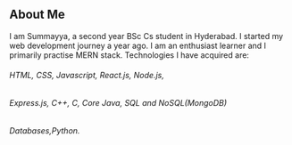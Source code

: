 ## About Me
I am Summayya, a second year BSc Cs student in Hyderabad. I started 
my web development journey a year ago. I am an enthusiast
learner and I primarily practise MERN stack.
Technologies I have acquired are: 
###### HTML, CSS, Javascript, React.js, Node.js,
###### Express.js, C++, C, Core Java, SQL and NoSQL(MongoDB)
###### Databases,Python.
